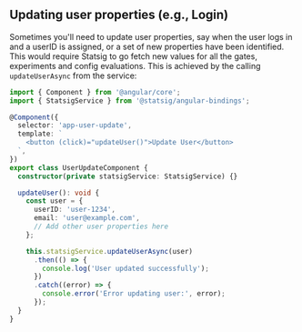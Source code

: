 
## Updating user properties (e.g., Login)
Sometimes you'll need to update user properties, say when the user logs in and a userID is assigned, or a set of new properties have been identified. This would require Statsig to go fetch new values for all the gates, experiments and config evaluations. This is achieved by the calling `updateUserAsync` from the service:
```ts
import { Component } from '@angular/core';
import { StatsigService } from '@statsig/angular-bindings';

@Component({
  selector: 'app-user-update',
  template: `
    <button (click)="updateUser()">Update User</button>
  `,
})
export class UserUpdateComponent {
  constructor(private statsigService: StatsigService) {}

  updateUser(): void {
    const user = {
      userID: 'user-1234',
      email: 'user@example.com',
      // Add other user properties here
    };

    this.statsigService.updateUserAsync(user)
      .then(() => {
        console.log('User updated successfully');
      })
      .catch((error) => {
        console.error('Error updating user:', error);
      });
  }
}
```